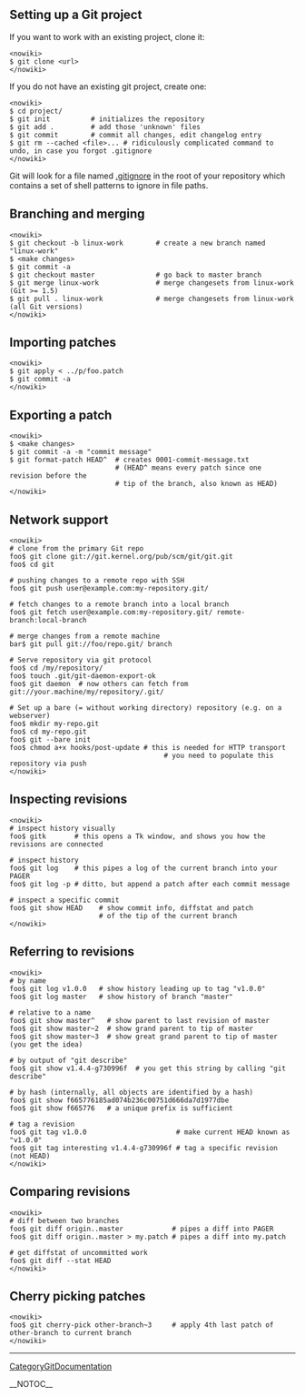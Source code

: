 == Setting up a Git project ==

If you want to work with an existing project, clone it:

<pre><nowiki>
$ git clone <url>
</nowiki></pre>

If you do not have an existing git project, create one:

<pre><nowiki>
$ cd project/
$ git init          # initializes the repository
$ git add .         # add those 'unknown' files
$ git commit        # commit all changes, edit changelog entry
$ git rm --cached <file>... # ridiculously complicated command to undo, in case you forgot .gitignore
</nowiki></pre>

Git will look for a file named [[.gitignore]] in the root of your
repository which contains a set of shell patterns to ignore in
file paths.

== Branching and merging ==

<pre><nowiki>
$ git checkout -b linux-work        # create a new branch named "linux-work"
$ <make changes>
$ git commit -a
$ git checkout master               # go back to master branch
$ git merge linux-work              # merge changesets from linux-work (Git >= 1.5)
$ git pull . linux-work             # merge changesets from linux-work (all Git versions)
</nowiki></pre>

== Importing patches ==

<pre><nowiki>
$ git apply < ../p/foo.patch
$ git commit -a
</nowiki></pre>

== Exporting a patch ==

<pre><nowiki>
$ <make changes>
$ git commit -a -m "commit message"
$ git format-patch HEAD^  # creates 0001-commit-message.txt
                          # (HEAD^ means every patch since one revision before the
                          # tip of the branch, also known as HEAD)
</nowiki></pre>

== Network support ==

<pre><nowiki>
# clone from the primary Git repo
foo$ git clone git://git.kernel.org/pub/scm/git/git.git
foo$ cd git

# pushing changes to a remote repo with SSH
foo$ git push user@example.com:my-repository.git/

# fetch changes to a remote branch into a local branch
foo$ git fetch user@example.com:my-repository.git/ remote-branch:local-branch

# merge changes from a remote machine
bar$ git pull git://foo/repo.git/ branch

# Serve repository via git protocol
foo$ cd /my/repository/
foo$ touch .git/git-daemon-export-ok
foo$ git daemon  # now others can fetch from git://your.machine/my/repository/.git/

# Set up a bare (= without working directory) repository (e.g. on a webserver)
foo$ mkdir my-repo.git
foo$ cd my-repo.git
foo$ git --bare init
foo$ chmod a+x hooks/post-update # this is needed for HTTP transport
                                      # you need to populate this repository via push
</nowiki></pre>

== Inspecting revisions ==

<pre><nowiki>
# inspect history visually
foo$ gitk       # this opens a Tk window, and shows you how the revisions are connected

# inspect history
foo$ git log    # this pipes a log of the current branch into your PAGER
foo$ git log -p # ditto, but append a patch after each commit message

# inspect a specific commit
foo$ git show HEAD    # show commit info, diffstat and patch
                      # of the tip of the current branch
</nowiki></pre>

== Referring to revisions ==

<pre><nowiki>
# by name
foo$ git log v1.0.0   # show history leading up to tag "v1.0.0"
foo$ git log master   # show history of branch "master"

# relative to a name
foo$ git show master^   # show parent to last revision of master
foo$ git show master~2  # show grand parent to tip of master
foo$ git show master~3  # show great grand parent to tip of master (you get the idea)

# by output of "git describe"
foo$ git show v1.4.4-g730996f  # you get this string by calling "git describe"

# by hash (internally, all objects are identified by a hash)
foo$ git show f665776185ad074b236c00751d666da7d1977dbe
foo$ git show f665776   # a unique prefix is sufficient

# tag a revision
foo$ git tag v1.0.0                      # make current HEAD known as "v1.0.0"
foo$ git tag interesting v1.4.4-g730996f # tag a specific revision (not HEAD)
</nowiki></pre>

== Comparing revisions ==

<pre><nowiki>
# diff between two branches
foo$ git diff origin..master            # pipes a diff into PAGER
foo$ git diff origin..master > my.patch # pipes a diff into my.patch

# get diffstat of uncommitted work
foo$ git diff --stat HEAD
</nowiki></pre>

== Cherry picking patches ==

<pre><nowiki>
foo$ git cherry-pick other-branch~3     # apply 4th last patch of other-branch to current branch
</nowiki></pre>
----
[[CategoryGitDocumentation]]

__NOTOC__